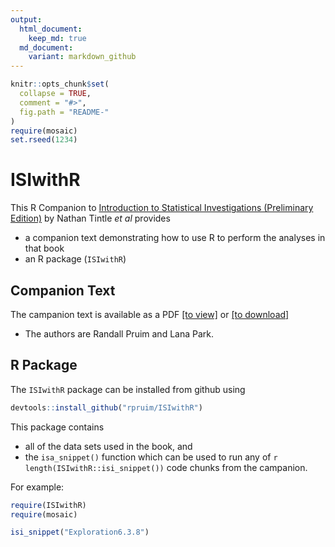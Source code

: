 ```yaml
---
output:
  html_document:
    keep_md: true
  md_document:
    variant: markdown_github
---
```


<!-- README.md is generated from README.Rmd. Please edit that file -->

```r
knitr::opts_chunk$set(
  collapse = TRUE,
  comment = "#>",
  fig.path = "README-"
)
require(mosaic)
set.rseed(1234)
```

ISIwithR
=======

This R Companion to 
[Introduction to Statistical Investigations (Preliminary Edition)](http:://www.hope.edu/isi/) 
by Nathan Tintle *et al*
provides

 * a companion text demonstrating how to use R to perform the analyses in that book
 * an R package (`ISIwithR`) 

## Companion Text

 The campanion text is available as a PDF 
 [[to view]](Book/ISIwithR.pdf) or [[to download]](../../raw/master/Book/ISIwithR.pdf) 
 
  * The authors are Randall Pruim and Lana Park.  
 
## R Package

The `ISIwithR` package can be installed from github using

```r
devtools::install_github("rpruim/ISIwithR")
```

This package contains 

  * all of the data sets used in the book, and 
  * the `isa_snippet()` function which can be used to run any of 
`r length(ISIwithR::isi_snippet())` code chunks from the campanion.  

For example:

```r
require(ISIwithR)
require(mosaic)
```
```r
isi_snippet("Exploration6.3.8")
```

